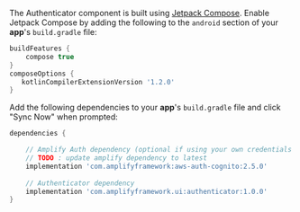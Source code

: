 The Authenticator component is built using [Jetpack Compose](https://developer.android.com/jetpack/compose). Enable Jetpack Compose by adding the following to the `android` section of your **app**'s `build.gradle` file:

```groovy
buildFeatures {
    compose true
}
composeOptions {
   kotlinCompilerExtensionVersion '1.2.0'
}
```

Add the following dependencies to your **app**'s `build.gradle` file and click "Sync Now" when prompted:

```groovy
dependencies {

    // Amplify Auth dependency (optional if using your own credentials provider)
    // TODO : update amplify dependency to latest
    implementation 'com.amplifyframework:aws-auth-cognito:2.5.0'
    
    // Authenticator dependency
    implementation 'com.amplifyframework.ui:authenticator:1.0.0'
}
```
